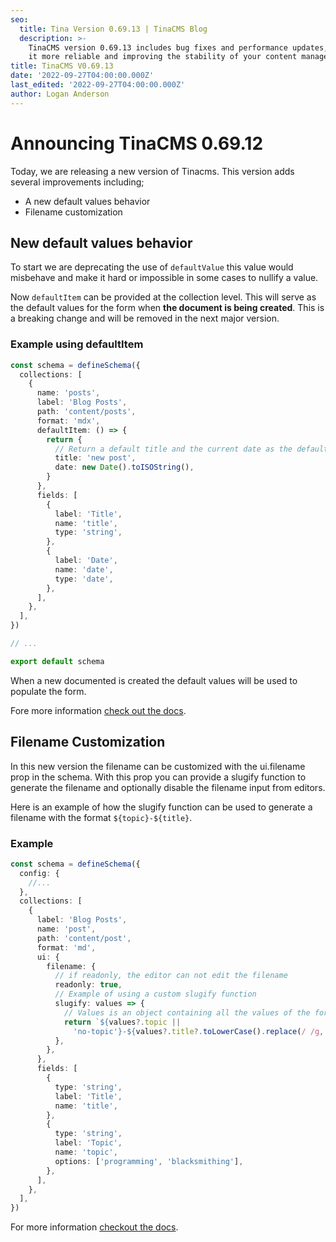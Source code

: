 ```yaml
---
seo:
  title: Tina Version 0.69.13 | TinaCMS Blog
  description: >-
    TinaCMS version 0.69.13 includes bug fixes and performance updates, making
    it more reliable and improving the stability of your content management.
title: TinaCMS V0.69.13
date: '2022-09-27T04:00:00.000Z'
last_edited: '2022-09-27T04:00:00.000Z'
author: Logan Anderson
---
```


# Announcing TinaCMS 0.69.12

Today, we are releasing a new version of Tinacms. This version adds several improvements including;

* A new default values behavior
* Filename customization

## New default values behavior

To start we are deprecating the use of `defaultValue` this value would misbehave and make it hard or impossible in some cases to nullify a value.

Now `defaultItem` can be provided at the collection level. This will serve as the default values for the form when **the document is being created**. This is a breaking change and will be removed in the next major version.

### Example using defaultItem

```ts
const schema = defineSchema({
  collections: [
    {
      name: 'posts',
      label: 'Blog Posts',
      path: 'content/posts',
      format: 'mdx',
      defaultItem: () => {
        return {
          // Return a default title and the current date as the default date
          title: 'new post',
          date: new Date().toISOString(),
        }
      },
      fields: [
        {
          label: 'Title',
          name: 'title',
          type: 'string',
        },
        {
          label: 'Date',
          name: 'date',
          type: 'date',
        },
      ],
    },
  ],
})

// ...

export default schema
```

When a new documented is created the default values will be used to populate the form.

Fore more information [check out the docs](/docs/reference/collections/#definition "Collection Docs reference").

## Filename Customization

In this new version the filename can be customized with the ui.filename prop in the schema. With this prop you can provide a slugify function to generate the filename and optionally disable the filename input from editors.

Here is an example of how the slugify function can be used to generate a filename with the format `${topic}-${title}`.

### Example

```typescript
const schema = defineSchema({
  config: {
    //...
  },
  collections: [
    {
      label: 'Blog Posts',
      name: 'post',
      path: 'content/post',
      format: 'md',
      ui: {
        filename: {
          // if readonly, the editor can not edit the filename
          readonly: true,
          // Example of using a custom slugify function
          slugify: values => {
            // Values is an object containing all the values of the form. In this case it is {title?: string, topic?: string}
            return `${values?.topic ||
              'no-topic'}-${values?.title?.toLowerCase().replace(/ /g, '-')}`
          },
        },
      },
      fields: [
        {
          type: 'string',
          label: 'Title',
          name: 'title',
        },
        {
          type: 'string',
          label: 'Topic',
          name: 'topic',
          options: ['programming', 'blacksmithing'],
        },
      ],
    },
  ],
})
```

For more information [checkout the docs](/docs/extending-tina/filename-customization/ "Docs filename customization").
